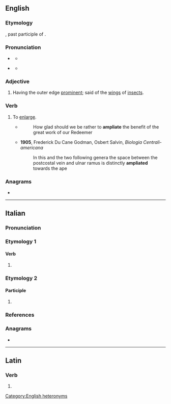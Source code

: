 ==English==

===Etymology===
{{etyl|la|en}} {{lena}} {{m|la|ampliātus}}, past participle of {{m|la|ampliō||to make wider}}.

===Pronunciation===
* {{q|adjective}} {{IPA|en|/ˈæmpliət/}}
** {{audio|en|LL-Q1860 (eng)-Vealhurl-ampliate1.wav|Audio (UK)}}
* {{q|verb}} {{IPA|en|/ˈæmplieɪt/}}
** {{audio|en|LL-Q1860 (eng)-Vealhurl-ampliate2.wav|Audio (UK)}}

===Adjective===
{{en-adj}}

# {{lb|en|zoology}} Having the outer edge [[prominent]]; said of the [[wing]]s of [[insect]]s.

===Verb===
{{en-verb}}

# {{lb|en|transitive|obsolete}} To [[enlarge]].
#*{{RQ:Joseph Hall Select Thoughts}}
#*:How glad should we be rather to '''ampliate''' the benefit of the great work of our Redeemer
#* '''1905''', Frederick Du Cane Godman, ‎Osbert Salvin, ''Biologia Centrali-americana''
#*: In this and the two following genera the space between the postcostal vein and ulnar ramus is distinctly '''ampliated''' towards the ape

{{Webster 1913}}

===Anagrams===
* {{anagrams|en|a=aaeilmpt|Palamite}}

[[Category:English heteronyms]]

----

==Italian==

===Pronunciation===
{{it-pr|ampliàte,#ampli.àte<ref:{{R:it:DiPI|ampliare}}>}}

===Etymology 1===

====Verb====
{{head|it|verb form}}

# {{inflection of|it|ampliare||2|p|pres|ind//sub|;|2|p|impr}}

===Etymology 2===

====Participle====
{{head|it|past participle form|g=f-p}}

# {{feminine plural of|it|ampliato}}

===References===
<references />

===Anagrams===
* {{anagrams|it|a=aaeilmpt|impalate|palamite}}

----

==Latin==

===Verb===
{{la-verb-form|ampliāte}}

# {{inflection of|la|ampliō||2|p|pres|actv|impr}}